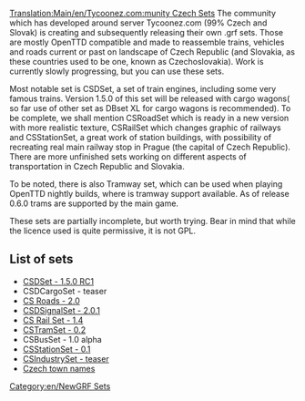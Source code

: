 [[Translation:Main/en/Tycoonez.com:munity Czech Sets]]
{{en/Infobox NewGRF|setname= CSDSet, CSRoadSet, CSDSignalSet,CSTramSet, CSBusSet, CSStationSet, CSIndustrySet
|screenshot= 
|artist= Darkwalker, Greyfur, Marek, MiJ, Pedro_Zawislak, Peva(Hydrolog), Pnaky, Přebral and other contributors
|coder= Laura, Minime, Pedro_Zawislak, ufoun and other contributors 
|focus= Complete renewal
|homepage=ttd.tycoonez.com/?id=16 (english)
|homepagename= Tycoonez.com:munity >> TTD >> Our work
|copyright= copyrighted
}}
The community which has developed around server Tycoonez.com (99% Czech and Slovak) is creating and subsequently releasing their own .grf sets. Those are mostly OpenTTD compatible and made to reassemble trains, vehicles and roads current or past on landscape of Czech Republic (and Slovakia, as these countries used to be one, known as Czechoslovakia). Work is currently slowly progressing, but you can use these sets.

Most notable set is CSDSet, a set of train engines, including some very famous trains. Version 1.5.0 of this set will be released with cargo wagons( so far use of other set as DBset XL for cargo wagons is recommended). To be complete, we shall mention CSRoadSet which is ready in a new version with more realistic texture, CSRailSet which changes graphic of railways and CSStationSet, a great work of station buildings, with possibility of recreating real main railway stop in Prague (the capital of Czech Republic). There are more unfinished sets working on different aspects of transportation in Czech Republic and Slovakia.

To be noted, there is also Tramway set, which can be used when playing OpenTTD nightly builds, where is tramway support available. As of release 0.6.0 trams are supported by the main game.

These sets are partially incomplete, but worth trying. Bear in mind that while the licence used is quite permissive, it is not GPL.

== List of sets ==
*[http://ttd.tycoonez.com/?id=151 CSDSet - 1.5.0 RC1]
*CSDCargoSet - teaser
*[http://ttd.tycoonez.com/?id=161 CS Roads - 2.0]
*[http://ttd.tycoonez.com/?id=41 CSDSignalSet - 2.0.1] 
*[http://ttd.tycoonez.com/?id=100 CS Rail Set - 1.4]
*[http://ttd.tycoonez.com/?id=120 CSTramSet - 0.2]
*CSBusSet - 1.0 alpha
*[http://ttd.tycoonez.com/?id=152&lang=cs CSStationSet - 0.1]
*[http://ttd.tycoonez.com/?id=73 CSIndustrySet - teaser]
*[http://ttd.tycoonez.com/?id=101&lang=cs Czech town names]

[[Category:en/NewGRF Sets]]